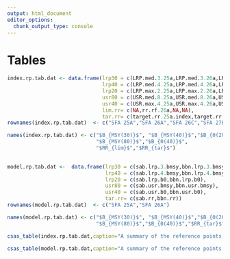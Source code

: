 ```yaml
---
output: html_document
editor_options: 
  chunk_output_type: console
---
```

\clearpage

# Tables {-}

```r

index.rp.tab.dat <- data.frame(lrp30 = c(LRP.med.3.25a,LRP.med.3.26a,LRP.med.3.26c,LRP.med.3.27b),
                               lrp40 = c(LRP.med.4.25a,LRP.med.4.26a,LRP.med.4.26c,LRP.med.4.27b),
                               lrp20 = c(LRP.max.2.25a,LRP.max.2.26a,LRP.max.2.26c,LRP.max.2.27b),
                               usr80 = c(USR.med.8.25a,USR.med.8.26a,USR.med.8.26c,USR.med.8.27b),
                               usr40 = c(USR.max.4.25a,USR.max.4.26a,USR.max.4.26c,USR.max.4.27b),
                               lim.rr= c(NA,rr.rf.26a,NA,NA),
                               tar.rr= c(target.rr.25a.index,target.rr.26a.index,target.rr.26c.index,target.rr.27b.index))
rownames(index.rp.tab.dat)  <- c("SFA 25A","SFA 26A","SFA 26C","SFA 27B")            

names(index.rp.tab.dat) <- c("$B_{MSY(30)}$", "$B_{MSY(40)}$","$B_{0(20)}$",
                             "$B_{MSY(80)}$","$B_{0(40)}$",
                             "$RR_{lim}$","$RR_{tar}$")

      
model.rp.tab.dat <-  data.frame(lrp30 = c(sab.lrp.3.bmsy,bbn.lrp.3.bmsy),
                                lrp40 = c(sab.lrp.4.bmsy,bbn.lrp.4.bmsy),
                                lrp20 = c(sab.lrp.b0,bbn.lrp.b0),
                                usr80 = c(sab.usr.bmsy,bbn.usr.bmsy),
                                usr40 = c(sab.usr.b0,bbn.usr.b0),
                                tar.rr= c(sab.rr,bbn.rr))
rownames(model.rp.tab.dat)  <- c("SFA 25A","SFA 26A")            

names(model.rp.tab.dat) <- c("$B_{MSY(30)}$", "$B_{MSY(40)}$","$B_{0(20)}$",
                             "$B_{MSY(80)}$","$B_{0(40)}$","$RR_{tar}$")

```

```r
csas_table(index.rp.tab.dat,caption="A summary of the reference points for each area calculated using the survey index based methods.  The LRPs include,  30\\% of the median survey biomass index ($B_{MSY(30)}$), 40\\% of the median survey biomass index ($B_{MSY(40)}$), and 20\\% of the maximum survey biomass index ($B_{0(20)}$). The USRs include, 80\\% of the median survey biomass index ($B_{MSY(80)}$) and 40\\% of the maximum survey biomass index ($B_{0(40)}$). The limit removal reference ($RR_{lim}$) was calculated using the GEM method, while the target removal reference ($RR_{tar}$) was the median removals during the five-year period of time in which the survey biomass index had the least variability.")
```

```r
csas_table(model.rp.tab.dat,caption="A summary of the reference points for SFA 25A and SFA 26A calculated using the MSY simulations.  The LRPs include, 30\\% of the median biomass at the simulation estimate of maximum sustatainable yield ($B_{MSY(30)}$), 40\\% of the median biomass at the simulation estimate of maximum sustatainable yield ($B_{MSY(40)}$), and  20\\% of the median biomass using simulations with no fishing ($B_{0(20)}$). The USRs include, 80\\% of the median biomass at the simulation estimate of maximum sustatainable yield ($B_{MSY(80)}$) and 40\\% of the median biomass using simulations with no fishing ($B_{0(40)}$). The target removal reference ($RR_{tar}$) was calculated as the exploitation rate which resulted in the maximum sustainable yield.")
```


